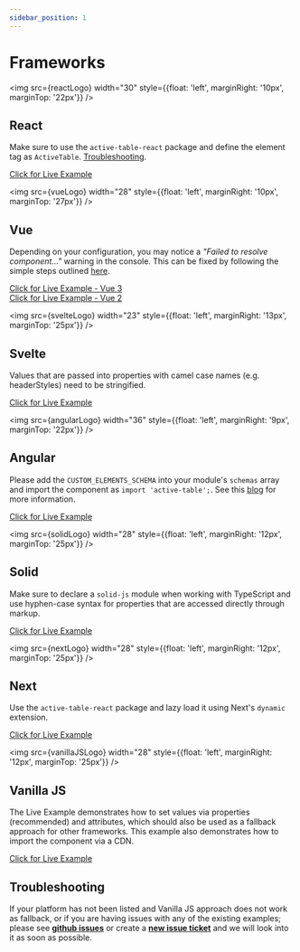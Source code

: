 ```yaml
---
sidebar_position: 1
---
```


# Frameworks


<img src={reactLogo} width="30" style={{float: 'left', marginRight: '10px', marginTop: '22px'}} />

## React

Make sure to use the `active-table-react` package and define the element tag as `ActiveTable`. [Troubleshooting](https://github.com/OvidijusParsiunas/active-table/issues?q=React).

[Click for Live Example](https://codesandbox.io/s/active-table-react-cstm7k?file=/src/App.tsx)

<img src={vueLogo} width="28" style={{float: 'left', marginRight: '10px', marginTop: '27px'}} />

## Vue

Depending on your configuration, you may notice a _"Failed to resolve component..."_ warning in the console. This can be fixed by following
the simple steps outlined [here](https://vuejs.org/guide/extras/web-components.html#using-custom-elements-in-vue).

[Click for Live Example - Vue 3](https://codesandbox.io/s/active-table-vue3-z729vs?file=/src/App.vue) <br />
[Click for Live Example - Vue 2](https://codesandbox.io/s/active-table-vue2-32f04e?file=/src/App.vue)

<img src={svelteLogo} width="23" style={{float: 'left', marginRight: '13px', marginTop: '25px'}} />

## Svelte

Values that are passed into properties with camel case names (e.g. headerStyles) need to be stringified.

[Click for Live Example](https://codesandbox.io/s/active-table-svelte-dbd0qp)

<img src={angularLogo} width="36" style={{float: 'left', marginRight: '9px', marginTop: '22px'}} />

## Angular

Please add the `CUSTOM_ELEMENTS_SCHEMA` into your module's `schemas` array and import the component
as `import 'active-table';`. See this [blog](https://www.thisdot.co/blog/how-to-integrate-web-components-using-lit-in-angular) for more information.

[Click for Live Example](https://codesandbox.io/s/active-table-angular-9v8nfe?file=/src/app/app.component.html)

<img src={solidLogo} width="28" style={{float: 'left', marginRight: '12px', marginTop: '25px'}} />

## Solid

Make sure to declare a `solid-js` module when working with TypeScript and use hyphen-case syntax for properties that are accessed directly through markup.

[Click for Live Example](https://codesandbox.io/p/sandbox/active-table-solidjs-wjg6h7?file=%2Fsrc%2FApp.tsx%3A41%2C5)

<img src={nextLogo} width="28" style={{float: 'left', marginRight: '12px', marginTop: '25px'}} />

## Next

Use the `active-table-react` package and lazy load it using Next's `dynamic` extension.

[Click for Live Example](https://codesandbox.io/p/sandbox/deep-chat-nextjs-9pv25f?file=%2Fpackage.json%3A6%2C19&selection=%5B%7B%22endColumn%22%3A30%2C%22endLineNumber%22%3A28%2C%22startColumn%22%3A30%2C%22startLineNumber%22%3A28%7D%5D)

<img src={vanillaJSLogo} width="28" style={{float: 'left', marginRight: '12px', marginTop: '25px'}} />

## Vanilla JS

The Live Example demonstrates how to set values via properties (recommended) and attributes, which should also be used as a
fallback approach for other frameworks. This example also demonstrates how to import the component via a CDN.

[Click for Live Example](https://codesandbox.io/s/active-table-vanillajs-62yrrj?file=/index.html)

## Troubleshooting

If your platform has not been listed and Vanilla JS approach does not work as fallback, or if you are having issues with any of
the existing examples; please see [**github issues**](https://github.com/OvidijusParsiunas/active-table/issues) or create
a [**new issue ticket**](https://github.com/OvidijusParsiunas/active-table/issues/new/choose) and we will look into
it as soon as possible.
